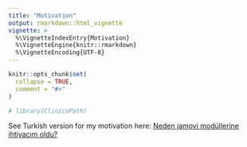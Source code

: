 ```yaml
---
title: "Motivation"
output: rmarkdown::html_vignette
vignette: >
  %\VignetteIndexEntry{Motivation}
  %\VignetteEngine{knitr::rmarkdown}
  %\VignetteEncoding{UTF-8}
---
```


```r
knitr::opts_chunk$set(
  collapse = TRUE,
  comment = "#>"
)
```

```r
# library(ClinicoPath)
```


See Turkish version for my motivation here: [Neden jamovi modüllerine ihtiyacım oldu?](https://www.serdarbalci.com/posts/2021-03-15-neden-jamovi-modullerine-ihtiyacim-oldu/)
